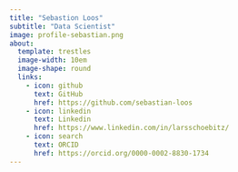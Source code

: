 ```yaml
---
title: "Sebastion Loos"
subtitle: "Data Scientist"
image: profile-sebastian.png
about:
  template: trestles
  image-width: 10em
  image-shape: round
  links:
    - icon: github
      text: GitHub
      href: https://github.com/sebastian-loos
    - icon: linkedin
      text: Linkedin
      href: https://www.linkedin.com/in/larsschoebitz/
    - icon: search
      text: ORCID
      href: https://orcid.org/0000-0002-8830-1734
---
```



